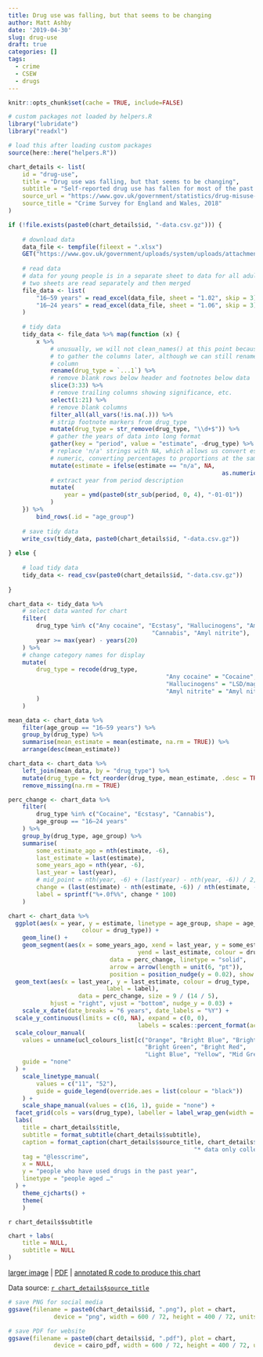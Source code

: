 ```yaml
---
title: Drug use was falling, but that seems to be changing
author: Matt Ashby
date: '2019-04-30'
slug: drug-use
draft: true
categories: []
tags:
  - crime
  - CSEW
  - drugs
---
```


```r
knitr::opts_chunk$set(cache = TRUE, include=FALSE)
```

```r
# custom packages not loaded by helpers.R
library("lubridate")
library("readxl")

# load this after loading custom packages
source(here::here("helpers.R"))
```

```r
chart_details <- list(
	id = "drug-use",
	title = "Drug use was falling, but that seems to be changing",
	subtitle = "Self-reported drug use has fallen for most of the past 20 years, but in the past six years the use of cannabis, cocaine and ecstasy has increased, particularly among people aged 16–24. However, drug use is still lower now than it was at the turn of the millenium.",
	source_url = "https://www.gov.uk/government/statistics/drug-misuse-findings-from-the-2017-to-2018-csew",
	source_title = "Crime Survey for England and Wales, 2018"
)
```

```r
if (!file.exists(paste0(chart_details$id, "-data.csv.gz"))) {
	
	# download data
	data_file <- tempfile(fileext = ".xlsx")
	GET("https://www.gov.uk/government/uploads/system/uploads/attachment_data/file/728748/drug-misuse-1718-tables.xlsx", write_disk(data_file))
	
	# read data
	# data for young people is in a separate sheet to data for all adults, so the
	# two sheets are read separately and then merged
	file_data <- list(
		"16–59 years" = read_excel(data_file, sheet = "1.02", skip = 3),
		"16–24 years" = read_excel(data_file, sheet = "1.06", skip = 3)
	)
	
	# tidy data
	tidy_data <- file_data %>% map(function (x) {
		x %>% 
			# unusually, we will not clean_names() at this point because we are going
			# to gather the columns later, although we can still rename the first 
			# column
			rename(drug_type = `...1`) %>%
			# remove blank rows below header and footnotes below data
			slice(3:33) %>% 
			# remove trailing columns showing significance, etc.
			select(1:21) %>% 
			# remove blank columns
			filter_all(all_vars(!is.na(.))) %>% 
			# strip footnote markers from drug_type
			mutate(drug_type = str_remove(drug_type, "\\d+$")) %>% 
			# gather the years of data into long format
			gather(key = "period", value = "estimate", -drug_type) %>% 
			# replace 'n/a' strings with NA, which allows us convert estimate to 
			# numeric, converting percentages to proportions at the same time
			mutate(estimate = ifelse(estimate == "n/a", NA, 
															 as.numeric(estimate) / 100)) %>% 
			# extract year from period description
			mutate(
				year = ymd(paste0(str_sub(period, 0, 4), "-01-01"))
			)
	}) %>% 
		bind_rows(.id = "age_group")
	
	# save tidy data
	write_csv(tidy_data, paste0(chart_details$id, "-data.csv.gz"))	
	
} else {
	
	# load tidy data
	tidy_data <- read_csv(paste0(chart_details$id, "-data.csv.gz"))
	
}
```

```r
chart_data <- tidy_data %>% 
	# select data wanted for chart
	filter(
		drug_type %in% c("Any cocaine", "Ecstasy", "Hallucinogens", "Amphetamines", 
										 "Cannabis", "Amyl nitrite"),
		year >= max(year) - years(20)
	) %>% 
	# change category names for display
	mutate(
		drug_type = recode(drug_type,
											 "Any cocaine" = "Cocaine",
											 "Hallucinogens" = "LSD/magic mushrooms",
											 "Amyl nitrite" = "Amyl nitrite*"
		)
	)

mean_data <- chart_data %>% 
	filter(age_group == "16–59 years") %>% 
	group_by(drug_type) %>% 
	summarise(mean_estimate = mean(estimate, na.rm = TRUE)) %>% 
	arrange(desc(mean_estimate))

chart_data <- chart_data %>% 
	left_join(mean_data, by = "drug_type") %>% 
	mutate(drug_type = fct_reorder(drug_type, mean_estimate, .desc = TRUE)) %>% 
	remove_missing(na.rm = TRUE)

perc_change <- chart_data %>% 
	filter(
		drug_type %in% c("Cocaine", "Ecstasy", "Cannabis"),
		age_group == "16–24 years"
	) %>% 
	group_by(drug_type, age_group) %>% 
	summarise(
		some_estimate_ago = nth(estimate, -6),
		last_estimate = last(estimate),
		some_years_ago = nth(year, -6),
		last_year = last(year),
		# mid_point = nth(year, -6) + (last(year) - nth(year, -6)) / 2,
		change = (last(estimate) - nth(estimate, -6)) / nth(estimate, -6),
		label = sprintf("%+.0f%%", change * 100)
	)
```

```r
chart <- chart_data %>% 
  ggplot(aes(x = year, y = estimate, linetype = age_group, shape = age_group,
  					 colour = drug_type)) + 
	geom_line() +
	geom_segment(aes(x = some_years_ago, xend = last_year, y = some_estimate_ago, 
									 yend = last_estimate, colour = drug_type), 
							 data = perc_change, linetype = "solid", 
							 arrow = arrow(length = unit(6, "pt")), 
							 position = position_nudge(y = 0.02), show.legend = FALSE) + 
  geom_text(aes(x = last_year, y = last_estimate, colour = drug_type, 
  							label = label), 
  					data = perc_change, size = 9 / (14 / 5),
            hjust = "right", vjust = "bottom", nudge_y = 0.03) +
	scale_x_date(date_breaks = "6 years", date_labels = "%Y") +
  scale_y_continuous(limits = c(0, NA), expand = c(0, 0),
  									 labels = scales::percent_format(accuracy = 1)) +
  scale_colour_manual(
    values = unname(ucl_colours_list[c("Orange", "Bright Blue", "Bright Pink",
                                       "Bright Green", "Bright Red", 
                                       "Light Blue", "Yellow", "Mid Green")]),
    guide = "none"
  ) +
	scale_linetype_manual(
		values = c("11", "52"), 
		guide = guide_legend(override.aes = list(colour = "black"))
	) + 
	scale_shape_manual(values = c(16, 1), guide = "none") + 
  facet_grid(cols = vars(drug_type), labeller = label_wrap_gen(width = 15)) +
  labs(
    title = chart_details$title,
    subtitle = format_subtitle(chart_details$subtitle),
    caption = format_caption(chart_details$source_title, chart_details$id,
    												 "* data only collected until 2016"),
    tag = "@lesscrime",
    x = NULL,
    y = "people who have used drugs in the past year",
    linetype = "people aged …"
  ) +
	theme_cjcharts() +
	theme(
	)
```

`r chart_details$subtitle`

```r
chart + labs(
	title = NULL,
	subtitle = NULL
)
```

[larger image](../`r chart_details$id`.png) | [PDF](../`r chart_details$id`.pdf)
| [annotated R code to produce this chart](https://github.com/mpjashby/cj-charts/blob/master/content/`r chart_details$id`.Rmd)

Data source: [`r chart_details$source_title`](`r chart_details$source_url`)

```r
# save PNG for social media
ggsave(filename = paste0(chart_details$id, ".png"), plot = chart, 
			 device = "png", width = 600 / 72, height = 400 / 72, units = "in")

# save PDF for website
ggsave(filename = paste0(chart_details$id, ".pdf"), plot = chart, 
			 device = cairo_pdf, width = 600 / 72, height = 400 / 72, units = "in")
```
